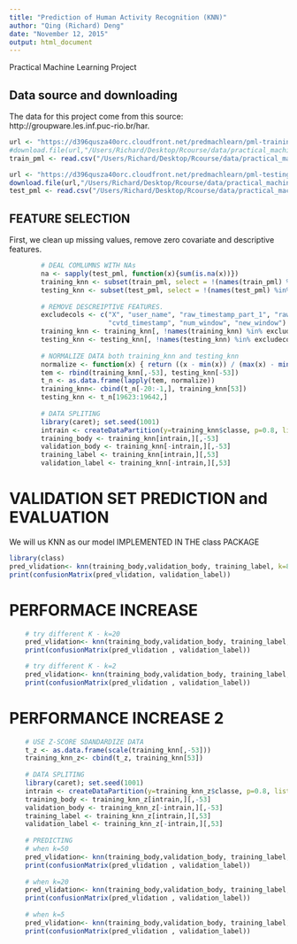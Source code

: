 ```yaml
---
title: "Prediction of Human Activity Recognition (KNN)"
author: "Qing (Richard) Deng"
date: "November 12, 2015"
output: html_document
---
```


Practical Machine Learning Project

## Data source and downloading
The data for this project come from this source: http://groupware.les.inf.puc-rio.br/har.

```r
url <- "https://d396qusza40orc.cloudfront.net/predmachlearn/pml-training.csv"
#download.file(url,"/Users/Richard/Desktop/Rcourse/data/practical_machine_l/pml-training.csv")
train_pml <- read.csv("/Users/Richard/Desktop/Rcourse/data/practical_machine_l/pml-training.csv")

url <- "https://d396qusza40orc.cloudfront.net/predmachlearn/pml-testing.csv"
download.file(url,"/Users/Richard/Desktop/Rcourse/data/practical_machine_l/pml-testing.csv")
test_pml <- read.csv("/Users/Richard/Desktop/Rcourse/data/practical_machine_l/pml-testing.csv")
```


## FEATURE SELECTION
First, we clean up missing values, remove zero covariate and descriptive features. 
```r
        # DEAL COMLUMNS WITH NAs
        na <- sapply(test_pml, function(x){sum(is.na(x))})
        training_knn <- subset(train_pml, select = !(names(train_pml) %in% names(na[na==20])))
        testing_knn <- subset(test_pml, select = !(names(test_pml) %in% names(na[na==20])))
        
        # REMOVE DESCREIPTIVE FEATURES. 
        excludecols <- c("X", "user_name", "raw_timestamp_part_1", "raw_timestamp_part_2", 
                         "cvtd_timestamp", "num_window", "new_window")
        training_knn <- training_knn[, !names(training_knn) %in% excludecols]
        testing_knn <- testing_knn[, !names(testing_knn) %in% excludecols]
        
        # NORMALIZE DATA both training_knn and testing_knn
        normalize <- function(x) { return ((x - min(x)) / (max(x) - min(x)))}
        tem <- rbind(training_knn[,-53], testing_knn[-53])
        t_n <- as.data.frame(lapply(tem, normalize))
        training_knn<- cbind(t_n[-20:-1,], training_knn[53])
        testing_knn <- t_n[19623:19642,]
        
        # DATA SPLITING
        library(caret); set.seed(1001)
        intrain <- createDataPartition(y=training_knn$classe, p=0.8, list = F)
        training_body <- training_knn[intrain,][,-53]
        validation_body <- training_knn[-intrain,][,-53]
        training_label <- training_knn[intrain,][,53]
        validation_label <- training_knn[-intrain,][,53]
```

# VALIDATION SET PREDICTION and EVALUATION
We will us KNN as our model IMPLEMENTED IN THE class PACKAGE
```r
library(class)
pred_vlidation<- knn(training_body,validation_body, training_label, k=80 )
print(confusionMatrix(pred_vlidation, validation_label))  
```

# PERFORMACE INCREASE

```r
    # try different K - k=20    
    pred_vlidation<- knn(training_body,validation_body, training_label, k=20 )
    print(confusionMatrix(pred_vlidation , validation_label))
```

```r
    # try different K - k=2 
    pred_vlidation<- knn(training_body,validation_body, training_label, k=5 )
    print(confusionMatrix(pred_vlidation , validation_label))  
```

# PERFORMANCE INCREASE 2
```r
    # USE Z-SCORE SDANDARDIZE DATA
    t_z <- as.data.frame(scale(training_knn[,-53]))
    training_knn_z<- cbind(t_z, training_knn[53])
    
    # DATA SPLITING
    library(caret); set.seed(1001)
    intrain <- createDataPartition(y=training_knn_z$classe, p=0.8, list = F)
    training_body <- training_knn_z[intrain,][,-53]
    validation_body <- training_knn_z[-intrain,][,-53]
    training_label <- training_knn_z[intrain,][,53]
    validation_label <- training_knn_z[-intrain,][,53]  
    
    # PREDICTING
    # when k=50
    pred_vlidation<- knn(training_body,validation_body, training_label, k=80 )
    print(confusionMatrix(pred_vlidation , validation_label))  
    
    # when k=20
    pred_vlidation<- knn(training_body,validation_body, training_label, k=20 )
    print(confusionMatrix(pred_vlidation , validation_label))  
    
    # when k=5
    pred_vlidation<- knn(training_body,validation_body, training_label, k=5 )
    print(confusionMatrix(pred_vlidation , validation_label))
```